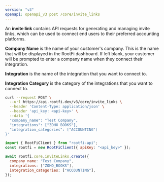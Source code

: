 ```yaml
---
version: "v3"
openapi: openapi_v3 post /core/invite_links
---
```


An **invite link** contains API requests for generating and managing invite links, which can be used to connect end users to their preferred accounting platforms.

**Company Name** is the name of your customer's company. This is the name that will be displayed in the RootFi dashboard. If left blank, your customer will be prompted to enter a company name when they connect their integration.

**Integration** is the name of the integration that you want to connect to.

**Integration Category** is the category of the integrations that you want to connect to.

<RequestExample>

```bash cURL
curl --request POST \
  --url https://api.rootfi.dev/v3/core/invite_links \
  --header 'Content-Type: application/json' \
  --header 'api_key: <api-key>' \
  --data '{
  "company_name": "Test Company",
  "integrations": ["ZOHO_BOOKS"],
  "integration_categories": ["ACCOUNTING"]
}'
```

```javascript NodeJS
import { RootFiClient } from "rootfi-api";
const rootfi = new RootFiClient({ apiKey: "<api_key>" });

await rootfi.core.inviteLinks.create({
  company_name: "Test Company",
  integrations: ["ZOHO_BOOKS"],
  integration_categories: ["ACCOUNTING"],
});
```

</RequestExample>
